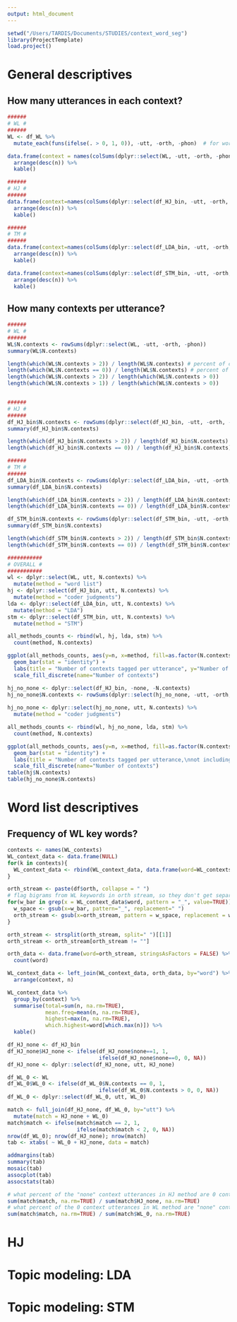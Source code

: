 ```yaml
---
output: html_document
---
```



```r
setwd("/Users/TARDIS/Documents/STUDIES/context_word_seg")
library(ProjectTemplate)
load.project()
```

# General descriptives

## How many utterances in each context?

```r
######
# WL #
######
WL <- df_WL %>% 
  mutate_each(funs(ifelse(. > 0, 1, 0)), -utt, -orth, -phon)  # for word list analysis only, make all contexts either 1 or 0 (smoothing over 1.5's from expand_windows)

data.frame(context = names(colSums(dplyr::select(WL, -utt, -orth, -phon))), n=colSums(dplyr::select(WL, -utt, -orth, -phon))) %>% 
  arrange(desc(n)) %>% 
  kable()

######
# HJ #
######
data.frame(context=names(colSums(dplyr::select(df_HJ_bin, -utt, -orth, -phon), na.rm=TRUE)), n=colSums(dplyr::select(df_HJ_bin, -utt, -orth, -phon), na.rm=TRUE)) %>% 
  arrange(desc(n)) %>% 
  kable()

######
# TM #
######
data.frame(context=names(colSums(dplyr::select(df_LDA_bin, -utt, -orth, -phon), na.rm=TRUE)), n=colSums(dplyr::select(df_LDA_bin, -utt, -orth, -phon), na.rm=TRUE)) %>% 
  arrange(desc(n)) %>% 
  kable()

data.frame(context=names(colSums(dplyr::select(df_STM_bin, -utt, -orth, -phon), na.rm=TRUE)), n=colSums(dplyr::select(df_STM_bin, -utt, -orth, -phon), na.rm=TRUE)) %>% 
  arrange(desc(n)) %>% 
  kable()
```

## How many contexts per utterance?

```r
######
# WL #
######
WL$N.contexts <- rowSums(dplyr::select(WL, -utt, -orth, -phon))
summary(WL$N.contexts)

length(which(WL$N.contexts > 2)) / length(WL$N.contexts) # percent of corpus with > 2 contexts
length(which(WL$N.contexts == 0)) / length(WL$N.contexts) # percent of corpus with 0 contexts
length(which(WL$N.contexts > 2)) / length(which(WL$N.contexts > 0)) 
length(which(WL$N.contexts > 1)) / length(which(WL$N.contexts > 0)) 


######
# HJ #
######
df_HJ_bin$N.contexts <- rowSums(dplyr::select(df_HJ_bin, -utt, -orth, -phon), na.rm = TRUE)
summary(df_HJ_bin$N.contexts)

length(which(df_HJ_bin$N.contexts > 2)) / length(df_HJ_bin$N.contexts) # percent of corpus with > 2 contexts
length(which(df_HJ_bin$N.contexts == 0)) / length(df_HJ_bin$N.contexts) # percent of corpus with 0 contexts

######
# TM #
######
df_LDA_bin$N.contexts <- rowSums(dplyr::select(df_LDA_bin, -utt, -orth, -phon), na.rm = TRUE)
summary(df_LDA_bin$N.contexts)

length(which(df_LDA_bin$N.contexts > 2)) / length(df_LDA_bin$N.contexts) # percent of corpus with > 2 contexts
length(which(df_LDA_bin$N.contexts == 0)) / length(df_LDA_bin$N.contexts) # percent of corpus with 0 contexts

df_STM_bin$N.contexts <- rowSums(dplyr::select(df_STM_bin, -utt, -orth, -phon), na.rm = TRUE)
summary(df_STM_bin$N.contexts)

length(which(df_STM_bin$N.contexts > 2)) / length(df_STM_bin$N.contexts) # percent of corpus with > 2 contexts
length(which(df_STM_bin$N.contexts == 0)) / length(df_STM_bin$N.contexts) # percent of corpus with 0 contexts

###########
# OVERALL #
###########
wl <- dplyr::select(WL, utt, N.contexts) %>% 
  mutate(method = "word list")
hj <- dplyr::select(df_HJ_bin, utt, N.contexts) %>% 
  mutate(method = "coder judgments")
lda <- dplyr::select(df_LDA_bin, utt, N.contexts) %>% 
  mutate(method = "LDA")
stm <- dplyr::select(df_STM_bin, utt, N.contexts) %>% 
  mutate(method = "STM")

all_methods_counts <- rbind(wl, hj, lda, stm) %>% 
  count(method, N.contexts) 

ggplot(all_methods_counts, aes(y=n, x=method, fill=as.factor(N.contexts))) + 
  geom_bar(stat = "identity") + 
  labs(title = "Number of contexts tagged per utterance", y="Number of utterances", x = "Context defined by") + 
  scale_fill_discrete(name="Number of contexts")

hj_no_none <- dplyr::select(df_HJ_bin, -none, -N.contexts) 
hj_no_none$N.contexts <- rowSums(dplyr::select(hj_no_none, -utt, -orth, -phon), na.rm = TRUE)
  
hj_no_none <- dplyr::select(hj_no_none, utt, N.contexts) %>% 
  mutate(method = "coder judgments")

all_methods_counts <- rbind(wl, hj_no_none, lda, stm) %>% 
  count(method, N.contexts) 

ggplot(all_methods_counts, aes(y=n, x=method, fill=as.factor(N.contexts))) + 
  geom_bar(stat = "identity") + 
  labs(title = "Number of contexts tagged per utterance,\nnot including 'none' for coder judgments", y="Number of utterances", x = "Context defined by") + 
  scale_fill_discrete(name="Number of contexts")
table(hj$N.contexts)
table(hj_no_none$N.contexts)
```


# Word list descriptives

## Frequency of WL key words?

```r
contexts <- names(WL_contexts)
WL_context_data <- data.frame(NULL)
for(k in contexts){
  WL_context_data <- rbind(WL_context_data, data.frame(word=WL_contexts[[k]], context=k, stringsAsFactors = FALSE))
}

orth_stream <- paste(df$orth, collapse = " ")
# flag bigrams from WL keywords in orth stream, so they don't get separated
for(w_bar in grep(x = WL_context_data$word, pattern = "_", value=TRUE)){
  w_space <- gsub(x=w_bar, pattern="_", replacement=" ")
  orth_stream <- gsub(x=orth_stream, pattern = w_space, replacement = w_bar)
}

orth_stream <- strsplit(orth_stream, split=" ")[[1]]
orth_stream <- orth_stream[orth_stream != ""]

orth_data <- data.frame(word=orth_stream, stringsAsFactors = FALSE) %>% 
  count(word)

WL_context_data <- left_join(WL_context_data, orth_data, by="word") %>% 
  arrange(context, n)

WL_context_data %>% 
  group_by(context) %>% 
  summarise(total=sum(n, na.rm=TRUE), 
            mean.freq=mean(n, na.rm=TRUE), 
            highest=max(n, na.rm=TRUE),
            which.highest=word[which.max(n)]) %>% 
  kable()
```

```r
df_HJ_none <- df_HJ_bin
df_HJ_none$HJ_none <- ifelse(df_HJ_none$none==1, 1,
                             ifelse(df_HJ_none$none==0, 0, NA))
df_HJ_none <- dplyr::select(df_HJ_none, utt, HJ_none) 

df_WL_0 <- WL
df_WL_0$WL_0 <- ifelse(df_WL_0$N.contexts == 0, 1,
                             ifelse(df_WL_0$N.contexts > 0, 0, NA))
df_WL_0 <- dplyr::select(df_WL_0, utt, WL_0) 

match <- full_join(df_HJ_none, df_WL_0, by="utt") %>% 
  mutate(match = HJ_none + WL_0)
match$match <- ifelse(match$match == 2, 1, 
                      ifelse(match$match < 2, 0, NA))
nrow(df_WL_0); nrow(df_HJ_none); nrow(match)
tab <- xtabs( ~ WL_0 + HJ_none, data = match)

addmargins(tab)
summary(tab)
mosaic(tab)
assocplot(tab)
assocstats(tab)

# what percent of the "none" context utterances in HJ method are 0 context in WL?
sum(match$match, na.rm=TRUE) / sum(match$HJ_none, na.rm=TRUE)
# what percent of the 0 context utterances in WL method are "none" context in HJ?
sum(match$match, na.rm=TRUE) / sum(match$WL_0, na.rm=TRUE)

```


# HJ


# Topic modeling: LDA


# Topic modeling: STM

